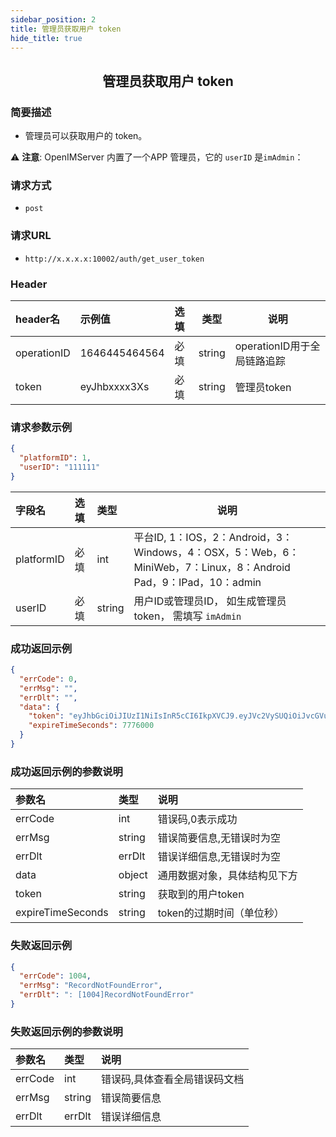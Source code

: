 ```yaml
---
sidebar_position: 2
title: 管理员获取用户 token
hide_title: true
---
```


<center>

## 管理员获取用户 token

</center>

### 简要描述
- 管理员可以获取用户的 token。

⚠️ **注意**: OpenIMServer 内置了一个APP 管理员，它的 `userID` 是`imAdmin`：



### 请求方式
- `post` 
### 请求URL
- `http://x.x.x.x:10002/auth/get_user_token` 


### Header
|header名|示例值|选填|类型|说明|
|:----    |:-------    |:--- |---|------      |
|operationID|1646445464564|必填|string|operationID用于全局链路追踪|
|token|eyJhbxxxx3Xs|必填|string|管理员token|


### 请求参数示例


```json
{
  "platformID": 1,
  "userID": "111111"
}
```
|字段名|选填|类型|说明|
|:----    |:-------    |:--- |---|
|platformID|必填|int|平台ID, 1：IOS，2：Android，3：Windows，4：OSX，5：Web，6：MiniWeb，7：Linux，8：Android Pad，9：IPad，10：admin|
|userID|必填|string|用户ID或管理员ID， 如生成管理员token， 需填写 `imAdmin` |
### 成功返回示例


```json
{
  "errCode": 0,
  "errMsg": "",
  "errDlt": "",
  "data": {
    "token": "eyJhbGciOiJIUzI1NiIsInR5cCI6IkpXVCJ9.eyJVc2VySUQiOiJvcGVuSU1BZG1pbiIsIlBsYXRmb3JtSUQiOjEsImV4cCI6MTY5Njc1NDgwNSwibmJmIjoxNjg4OTc4NTA1LCJpYXQiOjE2ODg5Nzg4MDV9.SAu86X3PzfYjtjBeYA4vZefNr1IiFKRgg12FeiXSm14",
    "expireTimeSeconds": 7776000
  }
}
```
### 成功返回示例的参数说明


|参数名|类型|说明|
|:----    |:-------    |:--- |
|errCode|int|错误码,0表示成功|
|errMsg|string|错误简要信息,无错误时为空|
|errDlt|errDlt|错误详细信息,无错误时为空|
|data|object|通用数据对象，具体结构见下方|
|token|string|获取到的用户token|
|expireTimeSeconds|string|token的过期时间（单位秒）|
### 失败返回示例


```json
{
  "errCode": 1004,
  "errMsg": "RecordNotFoundError",
  "errDlt": ": [1004]RecordNotFoundError"
}
```
### 失败返回示例的参数说明


|参数名|类型|说明|
|:----    |:-------    |:--- |
|errCode|int|错误码,具体查看全局错误码文档|
|errMsg|string|错误简要信息|
|errDlt|errDlt|错误详细信息|